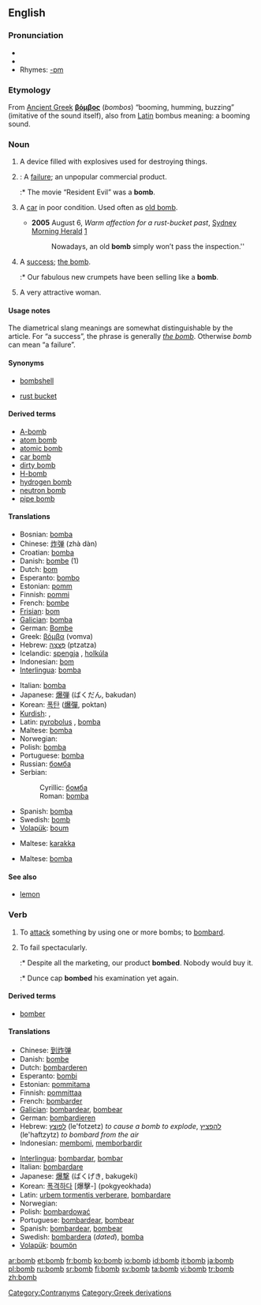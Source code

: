 {{see|Bomb}}
==English==
{{see|the bomb}}

===Pronunciation===
* {{IPA|/bɑm/}}
*{{audio|en-us-bomb.ogg|Audio (US)}}
*Rhymes: [[Rhymes:English:-ɒm|-ɒm]]

===Etymology===
From [[Ancient Greek]] '''[[βόμβος]]''' (''bombos'') “booming, humming, buzzing” (imitative of the sound itself), also from [[Latin]] bombus meaning: a booming sound.

===Noun===
{{en-noun}}

# A device filled with explosives used for destroying things.
# {{slang}}: A [[failure]]; an unpopular commercial product.
#:* The movie “Resident Evil” was a '''bomb'''.
# {{context|AU|colloquial|vehicles}} A [[car]] in poor condition. Used often as [[old bomb]].
#*'''2005''' August 6, ''Warm affection for a rust-bucket past'', [[w:Sydney Morning Herald|Sydney Morning Herald]] [http://www.smh.com.au/news/words/warm-affection-for-a-rustbucket-past/2005/08/04/1123125839592.html]
#*: Nowadays, an old '''bomb''' simply won’t pass the inspection.''
# {{context|chiefly|British|slang}} A [[success]]; [[the bomb]].
#:* Our fabulous new crumpets have been selling like a '''bomb'''.
# {{slang}} A very attractive woman.

====Usage notes====
The diametrical slang meanings are somewhat distinguishable by the article. For “a success”, the phrase is generally ''[[the bomb]]''. Otherwise ''bomb'' can mean “a failure”.

====Synonyms====
*{{italbrac-colon|attractive woman}} [[bombshell]]
*{{italbrac-colon|car}} [[rust bucket]]

====Derived terms====
*[[A-bomb]]
*[[atom bomb]]
*[[atomic bomb]]
*[[car bomb]]
*[[dirty bomb]]
*[[H-bomb]]
*[[hydrogen bomb]]
*[[neutron bomb]]
*[[pipe bomb]]

====Translations====
{{trans-top|a device filled with explosives}}
*Bosnian: [[bomba#Bosnian|bomba]] {{f}}
*Chinese: [[炸弹]] (zhà dàn)
*Croatian: [[bomba#Croatian|bomba]] {{f}}
*Danish: [[bombe]] (1) {{c}}
*Dutch: [[bom]] {{f}}
*Esperanto: [[bombo]]
*Estonian: [[pomm]]
*Finnish: [[pommi]]
*French: [[bombe]] {{f}}
*[[Frisian]]: [[bom]] {{g|Frisian}}
*[[Galician]]: [[bomba]] {{f}}
*German: [[Bombe]] {{f}}
*Greek: [[βόμβα]] (vomva) {{f}}
*Hebrew: [[פצצה|פְּצָצָה]] (ptzatza) {{f}}
*Icelandic: [[spengja]] {{f}}, [[holkúla]] {{f}}
*Indonesian: [[bom]]
*[[Interlingua]]: [[bomba]]
{{trans-mid}}
*Italian: [[bomba]] {{f}}
*Japanese: [[爆弾]] (ばくだん, bakudan)
*Korean: [[폭탄]] ([[爆彈]], poktan)
*[[Kurdish]]: {{t+|ku|bombe}} {{f}}, {{KUchar|[[بۆمبا]]}}
*Latin: [[pyrobolus]] {{m}}, [[bomba]] {{f}}
*Maltese: [[bomba]] {{f}}
*Norwegian: {{t-|no|bombe|c}}
*Polish: [[bomba]] {{f}}
*Portuguese: [[bomba]] {{f}}
*Russian: [[бомба#Russian|бомба]] {{f}}
*Serbian:
*:Cyrillic: [[бомба#Serbian|бомба]] {{f}}
*:Roman: [[bomba#Serbian|bomba]] {{f}}
*Spanish: [[bomba]] {{f}}
*Swedish: [[bomb#Swedish|bomb]] {{c}}
*[[Volapük]]: [[boum]]
{{trans-bottom}}

{{trans-top|an unpopular commercial product}}
{{trans-mid}}
{{trans-bottom}}

{{trans-top|a car in poor condition}}
*Maltese: [[karakka]] {{f}}
{{trans-mid}}
{{trans-bottom}}

{{trans-top|a success}}
{{trans-mid}}
{{trans-bottom}}

{{trans-top|a very attractive woman}}
*Maltese: [[bomba]] {{f}}
{{trans-mid}}
{{trans-bottom}}

====See also====
*[[lemon]]

===Verb===
{{en-verb}}

# {{transitive}} To [[attack]] something by using one or more bombs; to [[bombard]].
# {{slang}} To fail spectacularly.
#:* Despite all the marketing, our product '''bombed'''. Nobody would buy it.
#:* Dunce cap '''bombed''' his examination yet again.

====Derived terms====
*[[bomber]]

====Translations====

{{trans-top|to attack with bombs}}
*Chinese: [[到炸弹]]
*Danish: [[bombe]]
*Dutch: [[bombarderen]]
*Esperanto: [[bombi]]
*Estonian: [[pommitama]]
*Finnish: [[pommittaa]]
*French: [[bombarder]]
*[[Galician]]: [[bombardear]], [[bombear]]
*German: [[bombardieren]]
*Hebrew: [[לפוצץ]] (le'fotzetz) ''to cause a bomb to explode'', [[להפציץ]] (le'haftzytz) ''to bombard from the air''
*Indonesian: [[bom|membomi]], [[borbardir|memborbardir]]
{{trans-mid}}
*[[Interlingua]]: [[bombardar]], [[bombar]]
*Italian: [[bombardare]]
*Japanese: [[爆撃]] (ばくげき, bakugeki)
*Korean: [[폭격하다]] [爆擊-] (pokgyeokhada)
*Latin: [[urbem tormentis verberare]], [[bombardare]]
*Norwegian: {{t-|no|bombe}}
*Polish: [[bombardować]]
*Portuguese: [[bombardear]], [[bombear]]
*Spanish: [[bombardear]], [[bombear]]
*Swedish: [[bombardera]] (''dated''), [[bomba]]
*[[Volapük]]: [[boumön]]
{{trans-bottom}}

[[Category:Contranyms]]
[[Category:Greek derivations]]

[[ar:bomb]]
[[et:bomb]]
[[fr:bomb]]
[[ko:bomb]]
[[io:bomb]]
[[id:bomb]]
[[it:bomb]]
[[ja:bomb]]
[[pl:bomb]]
[[ru:bomb]]
[[sr:bomb]]
[[fi:bomb]]
[[sv:bomb]]
[[ta:bomb]]
[[vi:bomb]]
[[tr:bomb]]
[[zh:bomb]]